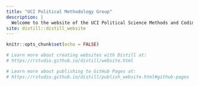 ```yaml
---
title: "UCI Political Methodology Group"
description: |
  Welcome to the website of the UCI Political Science Methods and Coding group, also known as UCI's Political Methodology working group. Here you will find a scheule of our meetings, Github links, and information on our Summer R Stats Bootcamp. This group was founded by Melina Much, Ph.D. Student, and is co-organized with Liz Muehlemann Ph.D. Student.
site: distill::distill_website
---
```


```r
knitr::opts_chunk$set(echo = FALSE)

# Learn more about creating websites with Distill at:
# https://rstudio.github.io/distill/website.html

# Learn more about publishing to GitHub Pages at:
# https://rstudio.github.io/distill/publish_website.html#github-pages

```

